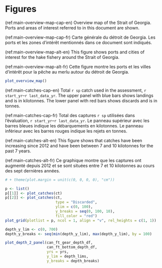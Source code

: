 \newpage

\rfoot{Figures}

# Figures {#sec:figures}

(ref:main-overview-map-cap-en) Overview map of the Strait of Georgia. Ports and areas of interest referred to in this document are shown.

(ref:main-overview-map-cap-fr) Carte générale du détroit de Georgia. Les ports et les zones d'intérêt mentionnés dans ce document sont indiqués.

(ref:main-overview-map-alt-en) This figure shows ports and cities of interest for the hake fishery around the Strait of Georgia.

(ref:main-overview-map-alt-fr) Cette figure montre les ports et les villes d'intérêt pour la pêche au merlu autour du détroit de Georgia.

```r

plot_overview_map()
```

(ref:main-catches-cap-en) Total `r sp` catch used in the assessment, `r start_yr`--`r last_data_yr`. The upper panel with blue bars shows landings and is in kilotonnes. The lower panel with red bars shows discards and is in tonnes.

(ref:main-catches-cap-fr) Total des captures `r sp` utilisées dans l'évaluation, `r start_yr`--`r last_data_yr`. Le panneau supérieur avec les barres bleues indique les débarquements en kilotonnes. Le panneau inférieur avec les barres rouges indique les rejets en tonnes.

(ref:main-catches-alt-en) This figure shows that catches have been increasing since 2012 and have been between 7 and 10 kilotonnes for the past 7 years.

(ref:main-catches-alt-fr) Ce graphique montre que les captures ont augmenté depuis 2012 et se sont situées entre 7 et 10 kilotonnes au cours des sept dernières années.

```r
# + theme(plot.margin = unit(c(0, 0, 0, 0), "cm"))

p <- list()
p[[1]] <- plot_catches(ct)
p[[2]] <- plot_catches(ct,
                       type = "Discarded",
                       ylim = c(0, 100),
                       y_breaks = seq(0, 100, 10),
                       fill_color = "red")
plot_grid(plotlist = p, ncol = 1, align = "v", rel_heights = c(1, 1))

```

```r
depth_y_lim <- c(0, 700)
depth_y_breaks <- seq(min(depth_y_lim), max(depth_y_lim), by = 100)

plot_depth_2_panel(can_ft_gear_depth_df,
                   can_ft_bottom_depth_df,
                   yrs = yrs,
                   y_lim = depth_lims,
                   y_breaks = depth_breaks)
```


\clearpage

